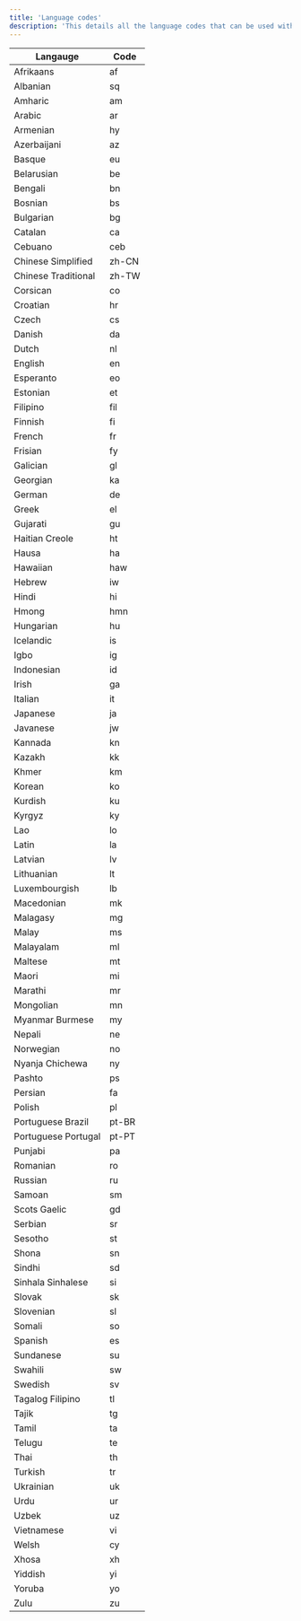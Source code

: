 ```yaml
---
title: 'Language codes'
description: 'This details all the language codes that can be used within the transate command.'
---
```


| Langauge | Code |
| --------- | ------ |
Afrikaans |af
Albanian |sq
Amharic |am
Arabic |ar
Armenian |hy
Azerbaijani |az
Basque |eu
Belarusian |be
Bengali |bn
Bosnian |bs
Bulgarian |bg
Catalan |ca
Cebuano |ceb
Chinese Simplified |zh-CN
Chinese Traditional |zh-TW
Corsican |co
Croatian |hr
Czech |cs
Danish |da
Dutch |nl
English |en
Esperanto |eo
Estonian |et
Filipino |fil
Finnish |fi
French |fr
Frisian |fy
Galician |gl
Georgian |ka
German |de
Greek |el
Gujarati |gu
Haitian Creole |ht
Hausa |ha
Hawaiian |haw
Hebrew |iw
Hindi |hi
Hmong |hmn
Hungarian |hu
Icelandic |is
Igbo |ig
Indonesian |id
Irish |ga
Italian |it
Japanese |ja
Javanese |jw
Kannada |kn
Kazakh |kk
Khmer |km
Korean |ko
Kurdish |ku
Kyrgyz |ky
Lao |lo
Latin |la
Latvian |lv
Lithuanian |lt
Luxembourgish |lb
Macedonian |mk
Malagasy |mg
Malay |ms
Malayalam |ml
Maltese |mt
Maori |mi
Marathi |mr
Mongolian |mn
Myanmar Burmese |my
Nepali |ne
Norwegian |no
Nyanja Chichewa |ny
Pashto |ps
Persian |fa
Polish |pl
Portuguese Brazil |pt-BR
Portuguese Portugal |pt-PT
Punjabi |pa
Romanian |ro
Russian |ru
Samoan |sm
Scots Gaelic |gd
Serbian |sr
Sesotho |st
Shona |sn
Sindhi |sd
Sinhala Sinhalese |si
Slovak |sk
Slovenian |sl
Somali |so
Spanish |es
Sundanese |su
Swahili |sw
Swedish |sv
Tagalog Filipino |tl
Tajik |tg
Tamil |ta
Telugu |te
Thai |th
Turkish |tr
Ukrainian |uk
Urdu |ur
Uzbek |uz
Vietnamese |vi
Welsh |cy
Xhosa |xh
Yiddish |yi
Yoruba |yo
Zulu |zu

	